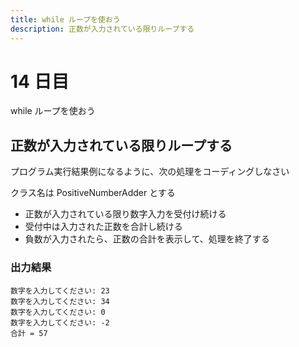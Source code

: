 ```yaml
---
title: while ループを使おう
description: 正数が入力されている限りループする
---
```


# 14 日目

while ループを使おう

## 正数が入力されている限りループする

プログラム実行結果例になるように、次の処理をコーディングしなさい

クラス名は PositiveNumberAdder とする

- 正数が入力されている限り数字入力を受付け続ける
- 受付中は入力された正数を合計し続ける
- 負数が入力されたら、正数の合計を表示して、処理を終了する

### 出力結果

```
数字を入力してください: 23
数字を入力してください: 34
数字を入力してください: 0
数字を入力してください: -2
合計 = 57
```
